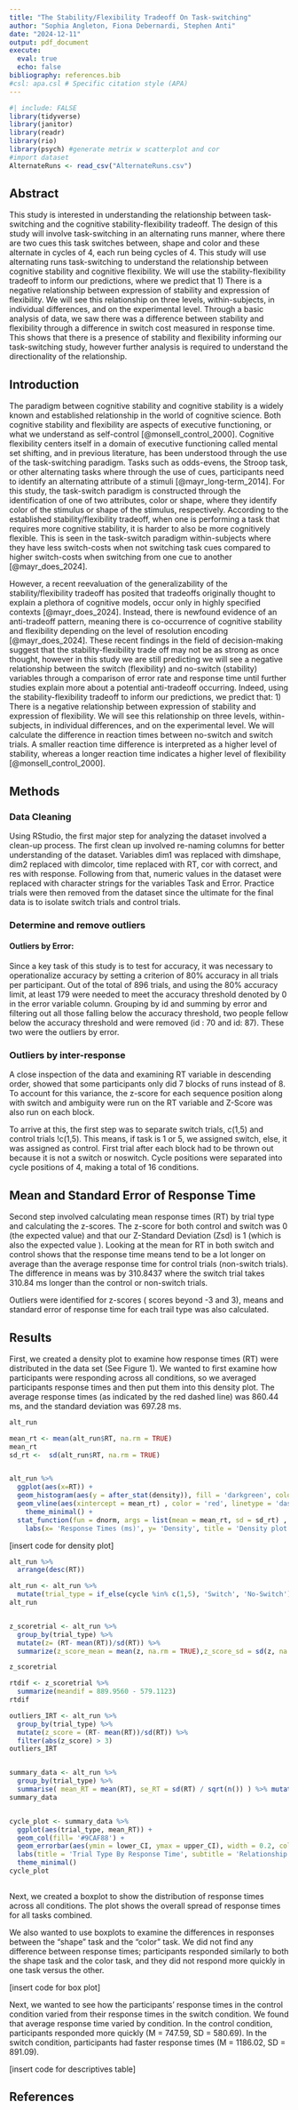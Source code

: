 ```yaml
---
title: "The Stability/Flexibility Tradeoff On Task-switching"
author: "Sophia Angleton, Fiona Debernardi, Stephen Anti"
date: "2024-12-11"
output: pdf_document
execute:
  eval: true
  echo: false
bibliography: references.bib
#csl: apa.csl # Specific citation style (APA)
---
```

```r
#| include: FALSE
library(tidyverse)
library(janitor)
library(readr)
library(rio)
library(psych) #generate metrix w scatterplot and cor
#import dataset
AlternateRuns <- read_csv("AlternateRuns.csv")
```

## Abstract

This study is interested in understanding the relationship between task-switching and the cognitive stability-flexibility tradeoff. The design of this study will involve task-switching in an alternating runs manner, where there are two cues this task switches between, shape and color and these alternate in cycles of 4, each run being cycles of 4. This study will use alternating runs task-switching to understand the relationship between cognitive stability and cognitive flexibility. We will use the stability-flexibility tradeoff to inform our predictions, where we predict that 1) There is a negative relationship between expression of stability and expression of flexibility. We will see this relationship on three levels, within-subjects, in individual differences, and on the experimental level. Through a basic analysis of data, we saw there was a difference between stability and flexibility through a difference in switch cost measured in response time. This shows that there is a presence of stability and flexibility informing our task-switching study, however further analysis is required to understand the directionality of the relationship. 

## Introduction

The paradigm between cognitive stability and cognitive stability is a widely known and established relationship in the world of cognitive science. Both cognitive stability and flexibility are aspects of executive functioning, or what we understand as self-control [@monsell_control_2000]. Cognitive flexibility centers itself in a domain of executive functioning called mental set shifting, and in previous literature, has been understood through the use of the task-switching paradigm. Tasks such as odds-evens, the Stroop task, or other alternating tasks where through the use of cues, participants need to identify an alternating attribute of a stimuli [@mayr_long-term_2014]. For this study, the task-switch paradigm is constructed through the identification of one of two attributes, color or shape, where they identify color of the stimulus or shape of the stimulus, respectively. According to the established stability/flexibility tradeoff, when one is performing a task that requires more cognitive stability, it is harder to also be more cognitively flexible. This is seen in the task-switch paradigm within-subjects where they have less switch-costs when not switching task cues compared to higher switch-costs when switching from one cue to another [@mayr_does_2024].

However, a recent reevaluation of the generalizability of the stability/flexibility tradeoff has posited that tradeoffs originally thought to explain a plethora of cognitive models, occur only in highly specified contexts [@mayr_does_2024]. Instead, there is newfound evidence of an anti-tradeoff pattern, meaning there is co-occurrence of cognitive stability and flexibility depending on the level of resolution encoding [@mayr_does_2024]. These recent findings in the field of decision-making suggest that the stability-flexibility trade off may not be as strong as once thought, however in this study we are still predicting we will see a negative relationship between the switch (flexibility) and no-switch (stability) variables through a comparison of error rate and response time until further studies explain more about a potential anti-tradeoff occurring. Indeed, using the stability-flexibility tradeoff to inform our predictions, we predict that: 1) There is a negative relationship between expression of stability and expression of flexibility. We will see this relationship on three levels, within-subjects, in individual differences, and on the experimental level. We will calculate the difference in reaction times between no-switch and switch trials. A smaller reaction time difference is interpreted as a higher level of stability, whereas a longer reaction time indicates a higher level of flexibility [@monsell_control_2000]. 

## Methods
### Data Cleaning
Using RStudio, the first major step for analyzing the dataset involved a clean-up process. The first clean up involved re-naming columns for better understanding of the dataset. Variables dim1 was replaced with dimshape, dim2 replaced with dimcolor, time replaced with RT, cor with correct, and res with response.  Following from that, numeric values in the dataset were replaced with character strings for the variables Task and Error. Practice trials were then removed from the dataset since the ultimate for the final data is to isolate switch trials and control trials. 
 
### Determine and remove outliers
#### Outliers by Error:
Since a key task of this study is to test for accuracy, it was necessary to operationalize accuracy by setting a criterion of 80% accuracy in all trials per participant. Out of the total of 896 trials, and using the 80% accuracy limit, at least 179 were needed to meet the accuracy threshold denoted by 0 in the error variable column. Grouping by id and summing by error and filtering out all those falling below the accuracy threshold, two people fellow below the accuracy threshold and were removed (id : 70 and id: 87). These two were the outliers by error.

### Outliers by inter-response
A close inspection of the data and examining RT variable in descending order, showed that some participants only did 7 blocks of runs instead of 8. To account for this variance, the z-score  for each sequence position along with switch and ambiguity were run on the RT variable and Z-Score was also run on each block.

To arrive at this, the first step was to separate switch trials, c(1,5) and control trials !c(1,5). This means, if task is 1 or 5, we assigned switch, else, it was assigned as control. First trial after each block had to be thrown out because it is not a switch or noswitch. Cycle positions were separated into cycle positions of 4, making a total of 16 conditions. 

## Mean and Standard Error of Response Time
Second step involved calculating mean response times (RT) by trial type and calculating the z-scores. 
The  z-score for both control and switch was 0 (the expected value) and that our Z-Standard Deviation (Zsd) is 1 (which is also the expected value ). Looking at the mean for RT in both switch and control shows that the response time means tend to be a lot longer on average than the average response time for control trials (non-switch trials). The difference in means was by 310.8437 where the switch trial takes 310.84 ms longer than the control or non-switch trials.

Outliers were identified for z-scores ( scores beyond -3 and 3), means and standard error of response time for each trail type was also calculated. 

## Results

First, we created a density plot to examine how response times (RT) were distributed in the data set (See Figure 1). We wanted to first examine how participants were responding across all conditions, so we averaged participants response times and then put them into this density plot. The average response times (as indicated by the red dashed line) was 860.44 ms, and the standard deviation was 697.28 ms.

```r
alt_run
```

```r
mean_rt <- mean(alt_run$RT, na.rm = TRUE)
mean_rt
sd_rt <-  sd(alt_run$RT, na.rm = TRUE)


alt_run %>% 
  ggplot(aes(x=RT)) +
  geom_histogram(aes(y = after_stat(density)), fill = 'darkgreen', color = 'darkblue') +
  geom_vline(aes(xintercept = mean_rt) , color = 'red', linetype = 'dashed', size = 1.5) +
    theme_minimal() +
  stat_function(fun = dnorm, args = list(mean = mean_rt, sd = sd_rt) ,  col = 'gold', size = 1.5) +
    labs(x= 'Response Times (ms)', y= 'Density', title = 'Density plot of Response Times', subtitle = 'The mean and normal density curve of RTs', caption="Figure 1") 

```


[insert code for density plot]

```r

alt_run %>% 
  arrange(desc(RT))

alt_run <- alt_run %>% 
  mutate(trial_type = if_else(cycle %in% c(1,5), 'Switch', 'No-Switch')) 
alt_run


z_scoretrial <- alt_run %>% 
  group_by(trial_type) %>% 
  mutate(z= (RT- mean(RT))/sd(RT)) %>% 
  summarize(z_score_mean = mean(z, na.rm = TRUE),z_score_sd = sd(z, na.rm = TRUE), response_time_mean = mean(RT, na.rm = TRUE),response_time_mean = sd(RT, na.rm= TRUE))

z_scoretrial

rtdif <- z_scoretrial %>% 
  summarize(meandif = 889.9560 - 579.1123) 
rtdif 

outliers_IRT <- alt_run %>%
  group_by(trial_type) %>% 
  mutate(z_score = (RT- mean(RT))/sd(RT)) %>% 
  filter(abs(z_score) > 3)
outliers_IRT


summary_data <- alt_run %>% 
  group_by(trial_type) %>% 
  summarise( mean_RT = mean(RT), se_RT = sd(RT) / sqrt(n()) ) %>% mutate(lower_CI = mean_RT - qt(0.975, df = n() - 1) * se_RT, upper_CI = mean_RT + qt(0.975, df = n() - 1) * se_RT)
summary_data


cycle_plot <- summary_data %>% 
  ggplot(aes(trial_type, mean_RT)) +
  geom_col(fill= '#9CAF88') +
  geom_errorbar(aes(ymin = lower_CI, ymax = upper_CI), width = 0.2, color = 'brown') +
  labs(title = 'Trial Type By Response Time', subtitle = 'Relationship between response times and Switch/No-Switch trials', x= "Trial Type", y= 'Response Time (ms)')+
  theme_minimal() 
cycle_plot
  
```

Next, we created a boxplot to show the distribution of response times across all conditions. The plot shows the overall spread of response times for all tasks combined. 

We also wanted to use boxplots to examine the differences in responses between the "shape" task and the "color" task. We did not find any difference between response times; participants responded similarly to both the shape task and the color task, and they did not respond more quickly in one task versus the other.

[insert code for box plot]

Next, we wanted to see how the participants' response times in the control condition varied from their response times in the switch condition. We found that average response time varied by condition. In the control condition, participants responded more quickly (M = 747.59, SD = 580.69). In the switch condition, participants had faster response times (M = 1186.02, SD = 891.09).

[insert code for descriptives table]


\newpage
## References

